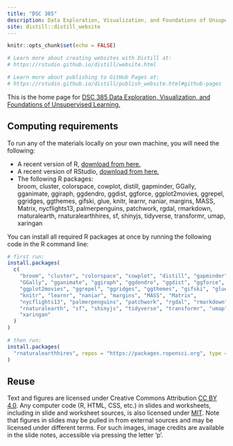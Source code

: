 ```yaml
---
title: "DSC 385"
description: Data Exploration, Visualization, and Foundations of Unsupervised Learning
site: distill::distill_website
---
```


```r
knitr::opts_chunk$set(echo = FALSE)

# Learn more about creating websites with Distill at:
# https://rstudio.github.io/distill/website.html

# Learn more about publishing to GitHub Pages at:
# https://rstudio.github.io/distill/publish_website.html#github-pages

```

This is the home page for [DSC 385 Data Exploration, Visualization, and Foundations of Unsupervised Learning.](https://ms-datascience.utexas.edu/courses/exploration-and-visualization)

## Computing requirements

To run any of the materials locally on your own machine, you will need the following:

- A recent version of R, [download from here.](https://cloud.r-project.org/)
- A recent version of RStudio, [download from here.](https://posit.co/download/rstudio-desktop/#download)
- The following R packages:    
  broom, cluster, colorspace, cowplot, distill, gapminder, GGally, gganimate,  ggiraph, ggdendro, ggdist, ggforce, ggplot2movies, ggrepel, ggridges, ggthemes, gifski, glue, knitr, learnr, naniar, margins, MASS, Matrix, nycflights13, palmerpenguins, patchwork, rgdal, rmarkdown, rnaturalearth, rnaturalearthhires, sf, shinyjs, tidyverse, transformr, umap, xaringan

You can install all required R packages at once by running the following code in the R command line:

```r
# first run:
install.packages(
  c(
    "broom", "cluster", "colorspace", "cowplot", "distill", "gapminder", 
    "GGally", "gganimate", "ggiraph", "ggdendro", "ggdist", "ggforce",
    "ggplot2movies", "ggrepel", "ggridges", "ggthemes", "gifski", "glue",
    "knitr", "learnr", "naniar", "margins", "MASS", "Matrix",
    "nycflights13", "palmerpenguins", "patchwork", "rgdal", "rmarkdown",
    "rnaturalearth", "sf", "shinyjs", "tidyverse", "transformr", "umap",
    "xaringan"
  )
)

# then run:
install.packages(
  "rnaturalearthhires", repos = "https://packages.ropensci.org", type = "source"
)
```

## Reuse {.appendix}

Text and figures are licensed under Creative Commons Attribution [CC BY 4.0](https://creativecommons.org/licenses/by/4.0/). Any computer code (R, HTML, CSS, etc.) in slides and worksheets, including in slide and worksheet sources, is also licensed under [MIT](https://github.com/wilkelab/SDS375/LICENSE.md). Note that figures in slides may be pulled in from external sources and may be licensed under different terms. For such images, image credits are available in the slide notes, accessible via pressing the letter 'p'.
